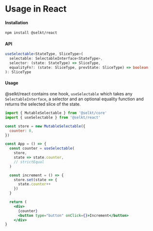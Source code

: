 # Usage in React

#### Installation

```bash
npm install @selkt/react
```

#### API

```ts
useSelectable<StateType, SliceType>(
  selectable: SelectableInterface<StateType>,
  selector: (state: StateType) => SliceType,
  equalityFn?: (state: SliceType, prevState: SliceType) => boolean
): SliceType
```

#### Usage

@selkt/react contains one hook, `useSelectable` which takes any `SelectableInterface`, a selector and an optional equality function and returns the selected slice of the state.

```jsx
import { MutableSelectable } from '@selkt/core'
import { useSelectable } from '@selkt/react'

const store = new MutableSelectable({
  counter: 0,
})

const App = () => {
  const counter = useSelectable(
    store,
    state => state.counter,
    // strictEqual
  )

  const increment = () => {
    store.set(state => {
      state.counter++
    })
  }

  return (
    <div>
      {counter}
      <button type="button" onClick={}>Increment</button>
    </div>
}
```
